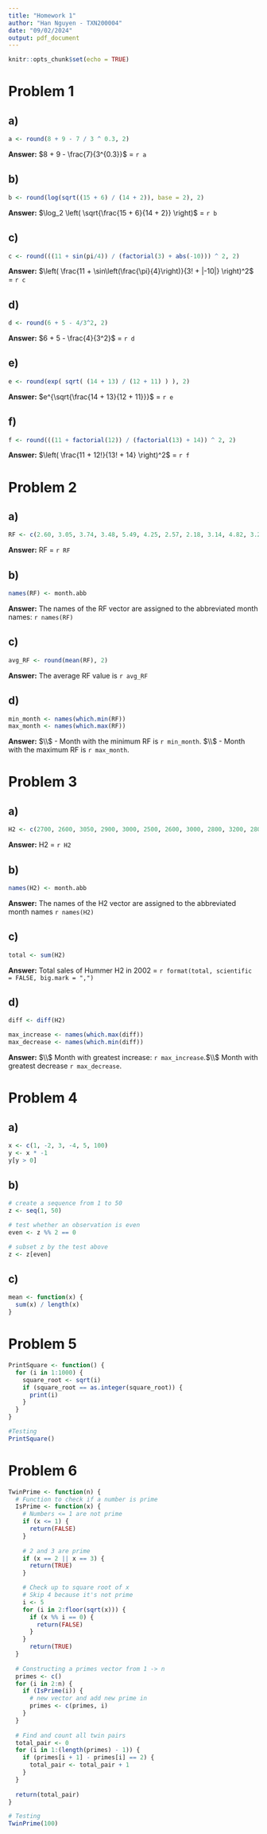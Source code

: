 ```yaml
---
title: "Homework 1"
author: "Han Nguyen - TXN200004"
date: "09/02/2024"
output: pdf_document
---
```


```r
knitr::opts_chunk$set(echo = TRUE)
```

# Problem 1

## a)

```r
a <- round(8 + 9 - 7 / 3 ^ 0.3, 2)
```

**Answer:** $8 + 9 - \frac{7}{3^{0.3}}$ = ```r a```

## b)

```r
b <- round(log(sqrt((15 + 6) / (14 + 2)), base = 2), 2)
```

**Answer:** $\log_2 \left( \sqrt{\frac{15 + 6}{14 + 2}} \right)$ = ```r b```


## c)

```r
c <- round(((11 + sin(pi/4)) / (factorial(3) + abs(-10))) ^ 2, 2)
```

**Answer:** $\left( \frac{11 + \sin\left(\frac{\pi}{4}\right)}{3! + |-10|} \right)^2$ = ```r c```

## d)

```r
d <- round(6 + 5 - 4/3^2, 2)
```

**Answer:** $6 + 5 - \frac{4}{3^2}$ = ```r d```

## e)

```r
e <- round(exp( sqrt( (14 + 13) / (12 + 11) ) ), 2)
```

**Answer:** $e^{\sqrt{\frac{14 + 13}{12 + 11}}}$ = ```r e```

## f)

```r
f <- round(((11 + factorial(12)) / (factorial(13) + 14)) ^ 2, 2)
```

**Answer:** $\left( \frac{11 + 12!}{13! + 14} \right)^2$ = ```r f```

# Problem 2

## a)

```r
RF <- c(2.60, 3.05, 3.74, 3.48, 5.49, 4.25, 2.57, 2.18, 3.14, 4.82, 3.28, 3.01)
```

**Answer:** RF = ```r RF```

## b)

```r
names(RF) <- month.abb
```

**Answer:** The names of the RF vector are assigned to the abbreviated month names: ```r names(RF)```

## c)

```r
avg_RF <- round(mean(RF), 2)
```

**Answer:** The average RF value is ```r avg_RF```

## d)

```r
min_month <- names(which.min(RF))
max_month <- names(which.max(RF))
```

**Answer:** $\\$
- Month with the minimum RF is ```r min_month```. $\\$
- Month with the maximum RF is ```r max_month```.

# Problem 3

## a)

```r
H2 <- c(2700, 2600, 3050, 2900, 3000, 2500, 2600, 3000, 2800, 3200, 2800, 3400)
```
**Answer:** H2 = ```r H2```

## b)

```r
names(H2) <- month.abb
```

**Answer:** The names of the H2 vector are assigned to the abbreviated month names ```r names(H2)```

## c)

```r
total <- sum(H2)
```

**Answer:** Total sales of Hummer H2 in 2002 = ```r format(total, scientific = FALSE, big.mark = ",")```

## d)

```r
diff <- diff(H2)

max_increase <- names(which.max(diff))
max_decrease <- names(which.min(diff))
```
**Answer:** $\\$
Month with greatest increase: ```r max_increase```.$\\$
Month with greatest decrease ```r max_decrease```.

# Problem 4

## a)

```r
x <- c(1, -2, 3, -4, 5, 100)
y <- x * -1
y[y > 0]
```

## b)

```r
# create a sequence from 1 to 50
z <- seq(1, 50)

# test whether an observation is even
even <- z %% 2 == 0

# subset z by the test above
z <- z[even]
```

## c)

```r
mean <- function(x) {
  sum(x) / length(x)
}
```

# Problem 5

```r
PrintSquare <- function() {
  for (i in 1:1000) {
    square_root <- sqrt(i)
    if (square_root == as.integer(square_root)) {
      print(i)
    }
  }
}

#Testing
PrintSquare()
```

# Problem 6

```r
TwinPrime <- function(n) {
  # Function to check if a number is prime
  IsPrime <- function(x) {
    # Numbers <= 1 are not prime
    if (x <= 1) {
      return(FALSE)
    }
    
    # 2 and 3 are prime
    if (x == 2 || x == 3) {
      return(TRUE)
    }

    # Check up to square root of x
    # Skip 4 because it's not prime
    i <- 5
    for (i in 2:floor(sqrt(x))) {
      if (x %% i == 0) {
        return(FALSE)
      }
    }
      return(TRUE)
  }
  
  # Constructing a primes vector from 1 -> n
  primes <- c()
  for (i in 2:n) {
    if (IsPrime(i)) {
      # new vector and add new prime in
      primes <- c(primes, i)
    }
  }
  
  # Find and count all twin pairs
  total_pair <- 0
  for (i in 1:(length(primes) - 1)) {
    if (primes[i + 1] - primes[i] == 2) {
      total_pair <- total_pair + 1
    }
  }
  
  return(total_pair)
}

# Testing
TwinPrime(100)
```


